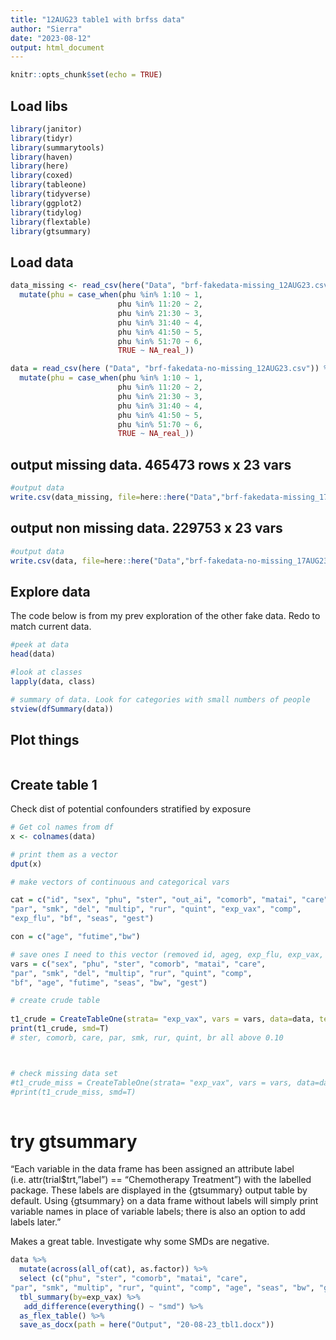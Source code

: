 ---
title: "12AUG23 table1 with brfss data"
author: "Sierra"
date: "2023-08-12"
output: html_document
---

```{r setup, include=FALSE}
knitr::opts_chunk$set(echo = TRUE)
```

## Load libs
```{r}
library(janitor)
library(tidyr)
library(summarytools)
library(haven)
library(here)
library(coxed)
library(tableone)
library(tidyverse)
library(ggplot2)
library(tidylog)
library(flextable)
library(gtsummary)
```

## Load data
```{r}
data_missing <- read_csv(here("Data", "brf-fakedata-missing_12AUG23.csv")) %>%
  mutate(phu = case_when(phu %in% 1:10 ~ 1,
                        phu %in% 11:20 ~ 2,
                        phu %in% 21:30 ~ 3,
                        phu %in% 31:40 ~ 4,
                        phu %in% 41:50 ~ 5,
                        phu %in% 51:70 ~ 6,
                        TRUE ~ NA_real_))

data = read_csv(here ("Data", "brf-fakedata-no-missing_12AUG23.csv")) %>%
  mutate(phu = case_when(phu %in% 1:10 ~ 1,
                        phu %in% 11:20 ~ 2,
                        phu %in% 21:30 ~ 3,
                        phu %in% 31:40 ~ 4,
                        phu %in% 41:50 ~ 5,
                        phu %in% 51:70 ~ 6,
                        TRUE ~ NA_real_))
```
## output missing data. 465473 rows x 23 vars
```{r}
#output data
write.csv(data_missing, file=here::here("Data","brf-fakedata-missing_17AUG23.csv"), row.names=FALSE)
```
## output non missing data. 229753 x 23 vars

```{r}
#output data
write.csv(data, file=here::here("Data","brf-fakedata-no-missing_17AUG23.csv"), row.names=FALSE)
```

## Explore data

The code below is from my prev exploration of the other fake data. Redo to match current data. 
```{r}
#peek at data
head(data)

#look at classes
lapply(data, class)

# summary of data. Look for categories with small numbers of people
stview(dfSummary(data))

```

## Plot things
```{r}

```

## Create table 1
Check dist of potential confounders stratified by exposure

```{r}

# Get col names from df
x <- colnames(data)

# print them as a vector
dput(x)

# make vectors of continuous and categorical vars

cat = c("id", "sex", "phu", "ster", "out_ai", "comorb", "matai", "care", 
"par", "smk", "del", "multip", "rur", "quint", "exp_vax", "comp", 
"exp_flu", "bf", "seas", "gest")

con = c("age", "futime","bw")

# save ones I need to this vector (removed id, ageg, exp_flu, exp_vax, out_ai, failed,  )
vars = c("sex", "phu", "ster", "comorb", "matai", "care", 
"par", "smk", "del", "multip", "rur", "quint", "comp", 
"bf", "age", "futime", "seas", "bw", "gest")

# create crude table
  
t1_crude = CreateTableOne(strata= "exp_vax", vars = vars, data=data, test=F)
print(t1_crude, smd=T)
# ster, comorb, care, par, smk, rur, quint, br all above 0.10



# check missing data set
#t1_crude_miss = CreateTableOne(strata= "exp_vax", vars = vars, data=data_missing, test=F)
#print(t1_crude_miss, smd=T)
  


```
# try gtsummary

"Each variable in the data frame has been assigned an attribute label (i.e. attr(trial$trt, "label") == "Chemotherapy Treatment") with the labelled package. These labels are displayed in the {gtsummary} output table by default. Using {gtsummary} on a data frame without labels will simply print variable names in place of variable labels; there is also an option to add labels later."

Makes a great table. Investigate why some SMDs are negative. 

```{r}
data %>%
  mutate(across(all_of(cat), as.factor)) %>%
  select (c("phu", "ster", "comorb", "matai", "care", 
"par", "smk", "multip", "rur", "quint", "comp", "age", "seas", "bw", "gest", "exp_vax", "sex", "del", "bf", "futime")) %>%
  tbl_summary(by=exp_vax) %>%
   add_difference(everything() ~ "smd") %>%
  as_flex_table() %>%
  save_as_docx(path = here("Output", "20-08-23_tbl1.docx"))

```



